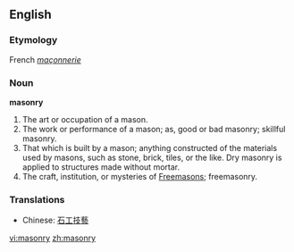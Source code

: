 ==English==

===Etymology===
French ''[[maçonnerie]]''
===Noun===
'''masonry'''

#The art or occupation of a mason.
#The work or performance of a mason; as, good or bad masonry; skillful masonry.
#That which is built by a mason; anything constructed of the materials used by masons, such as stone, brick, tiles, or the like. Dry masonry is applied to structures made without mortar.
#The craft, institution, or mysteries of [[Freemason]]s; freemasonry.

===Translations===
*Chinese: [[石工技藝]]

[[vi:masonry]]
[[zh:masonry]]
